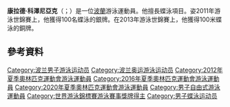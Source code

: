 {{blpunsourced|time=2015-06-14T10:51:56+00:00}}
{{expand|time=2015-06-14T10:51:56+00:00}}
'''康拉德·科澤尼亞克'''（{{lang-pl|Konrad Czerniak}}；{{bd|1989年|7月11日}}）是一位[[波蘭|波蘭]]游泳運動員。他擅長蝶泳項目。姿2011年游泳世錦賽上，他獲得100名蝶泳的銀牌。在2013年游泳世錦賽上，他獲得100米蝶泳的銅牌。

==參考資料==
{{Reflist}}
{{DEFAULTSORT:Czerniak, Konrad}}
[[Category:波兰男子游泳运动员|Category:波兰男子游泳运动员]]
[[Category:波兰奥运游泳运动员|Category:波兰奥运游泳运动员]]
[[Category:2012年夏季奧林匹克運動會游泳運動員|Category:2012年夏季奧林匹克運動會游泳運動員]]
[[Category:2016年夏季奧林匹克運動會游泳運動員|Category:2016年夏季奧林匹克運動會游泳運動員]]
[[Category:2020年夏季奧林匹克運動會游泳運動員|Category:2020年夏季奧林匹克運動會游泳運動員]]
[[Category:男子自由式游泳運動員|Category:男子自由式游泳運動員]]
[[Category:世界游泳錦標賽游泳賽事獎牌得主|Category:世界游泳錦標賽游泳賽事獎牌得主]]
[[Category:男子蝶泳运动员|Category:男子蝶泳运动员]]